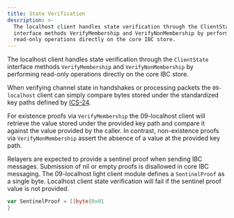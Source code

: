 ```yaml
---
title: State Verification
description: >-
  The localhost client handles state verification through the ClientState
  interface methods VerifyMembership and VerifyNonMembership by performing
  read-only operations directly on the core IBC store.
---
```


The localhost client handles state verification through the `ClientState` interface methods `VerifyMembership` and `VerifyNonMembership` by performing read-only operations directly on the core IBC store.

When verifying channel state in handshakes or processing packets the `09-localhost` client can simply compare bytes stored under the standardized key paths defined by [ICS-24](https://github.com/cosmos/ibc/tree/main/spec/core/ics-024-host-requirements).

For existence proofs via `VerifyMembership` the 09-localhost client will retrieve the value stored under the provided key path and compare it against the value provided by the caller. In contrast, non-existence proofs via `VerifyNonMembership` assert the absence of a value at the provided key path.

Relayers are expected to provide a sentinel proof when sending IBC messages. Submission of nil or empty proofs is disallowed in core IBC messaging.
The 09-localhost light client module defines a `SentinelProof` as a single byte. Localhost client state verification will fail if the sentinel proof value is not provided.

```go
var SentinelProof = []byte{0x01
}
```

